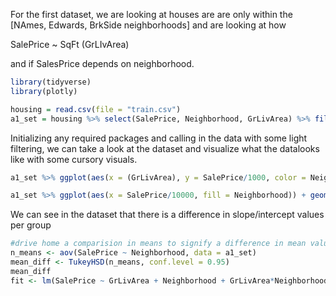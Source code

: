 
For the first dataset, we are looking at houses are are only within the [NAmes, Edwards, BrkSide neighborhoods] and are looking at how 

SalePrice ~ SqFt (GrLIvArea) 

and if SalesPrice depends on neighborhood. 

```r
library(tidyverse)
library(plotly)

housing = read.csv(file = "train.csv")
a1_set = housing %>% select(SalePrice, Neighborhood, GrLivArea) %>% filter( Neighborhood == c("NAmes", "Edwards", "BrkSide"))
```

Initializing any required packages and calling in the data with some light filtering, we can take a look at the dataset and visualize what the datalooks like with some cursory visuals. 

```r

a1_set %>% ggplot(aes(x = (GrLivArea), y = SalePrice/1000, color = Neighborhood)) + geom_point() + stat_smooth(method = "lm")

a1_set %>% ggplot(aes(x = SalePrice/10000, fill = Neighborhood)) + geom_histogram(bins =20)
```

We can see in the dataset that there is a difference in slope/intercept values per group 

```r
#drive home a comparision in means to signify a difference in mean values.
n_means <- aov(SalePrice ~ Neighborhood, data = a1_set)
mean_diff <- TukeyHSD(n_means, conf.level = 0.95)
mean_diff
fit <- lm(SalePrice ~ GrLivArea + Neighborhood + GrLivArea*Neighborhood, data = a1_set)
```

